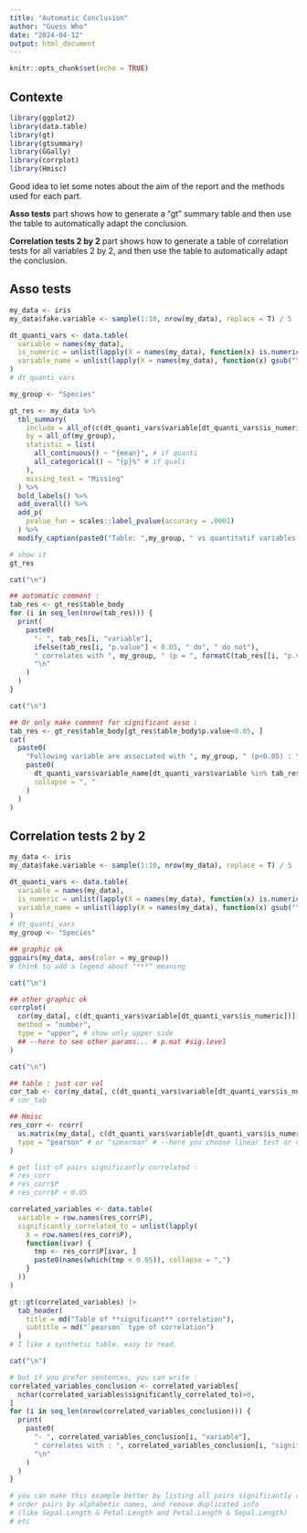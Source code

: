 ```yaml
---
title: "Automatic Conclusion"
author: "Guess Who"
date: "2024-04-12"
output: html_document
---
```


```r
knitr::opts_chunk$set(echo = TRUE)
```

## Contexte

```r
library(ggplot2)
library(data.table)
library(gt)
library(gtsummary)
library(GGally)
library(corrplot)
library(Hmisc)
```

Good idea to let some notes about the aim of the report and the methods used for each part.

**Asso tests** part shows how to generate a "gt" summary table and then use the table to automatically adapt the conclusion.

**Correlation tests 2 by 2** part shows how to generate a table of correlation tests for all variables 2 by 2, and then use the table to automatically adapt the conclusion.

## Asso tests

```r
my_data <- iris
my_data$fake.variable <- sample(1:10, nrow(my_data), replace = T) / 5

dt_quanti_vars <- data.table(
  variable = names(my_data),
  is_numeric = unlist(lapply(X = names(my_data), function(x) is.numeric(my_data[[x]]))),
  variable_name = unlist(lapply(X = names(my_data), function(x) gsub("\\.", " ", x)))
)
# dt_quanti_vars

my_group <- "Species"

gt_res <- my_data %>%
  tbl_summary(
    include = all_of(c(dt_quanti_vars$variable[dt_quanti_vars$is_numeric])),
    by = all_of(my_group),
    statistic = list(
      all_continuous() ~ "{mean}", # if quanti
      all_categorical() ~ "{p}%" # if quali
    ),
    missing_text = "Missing"
  ) %>%
  bold_labels() %>%
  add_overall() %>%
  add_p(
    pvalue_fun = scales::label_pvalue(accuracy = .0001)
  ) %>%
  modify_caption(paste0("Table: ",my_group, " vs quantitatif variables selected"))

# show it
gt_res

cat("\n")

## automatic comment : 
tab_res <- gt_res$table_body
for (i in seq_len(nrow(tab_res))) {
  print(
    paste0(
      "- ", tab_res[i, "variable"], 
      ifelse(tab_res[i, "p.value"] < 0.05, " do", " do not"),
      " correlates with ", my_group, " (p = ", formatC(tab_res[[i, "p.value"]]), ")",
      "\n"
    )
  )
}

cat("\n")

## Or only make comment for significant asso : 
tab_res <- gt_res$table_body[gt_res$table_body$p.value<0.05, ]
cat(
  paste0(
    "Following variable are associated with ", my_group, " (p<0.05) : \n",
    paste0(
      dt_quanti_vars$variable_name[dt_quanti_vars$variable %in% tab_res$variable],
      collapse = ", "
    )
  )
)


```


## Correlation tests 2 by 2 


```r
my_data <- iris
my_data$fake.variable <- sample(1:10, nrow(my_data), replace = T) / 5

dt_quanti_vars <- data.table(
  variable = names(my_data),
  is_numeric = unlist(lapply(X = names(my_data), function(x) is.numeric(my_data[[x]]))),
  variable_name = unlist(lapply(X = names(my_data), function(x) gsub("\\.", " ", x)))
)
# dt_quanti_vars
my_group <- "Species"

## graphic ok
ggpairs(my_data, aes(color = my_group))
# think to add a legend about "***" meaning

cat("\n")

## other graphic ok 
corrplot(
  cor(my_data[, c(dt_quanti_vars$variable[dt_quanti_vars$is_numeric])]),
  method = "number",
  type = "upper", # show only upper side
  ## --here to see other params... # p.mat #sig.level 
)

cat("\n")

## table : just cor val
cor_tab <- cor(my_data[, c(dt_quanti_vars$variable[dt_quanti_vars$is_numeric])]) # if wanted
# cor_tab

## Hmisc
res_corr <- rcorr(
  as.matrix(my_data[, c(dt_quanti_vars$variable[dt_quanti_vars$is_numeric])]),
  type = "pearson" # or "spearman" # --here you choose linear test or not
)

# get list of pairs significantly correlated : 
# res_corr
# res_corr$P
# res_corr$P < 0.05

correlated_variables <- data.table(
  variable = row.names(res_corr$P), 
  significantly_correlated_to = unlist(lapply(
    X = row.names(res_corr$P),
    function(ivar) {
      tmp <- res_corr$P[ivar, ]
      paste0(names(which(tmp < 0.05)), collapse = ",")
    }
  ))
)

gt::gt(correlated_variables) |>
  tab_header(
    title = md("Table of **significant** correlation"),
    subtitle = md("`pearson` type of correlation")
  )
# I like a synthetic table. easy to read.  

cat("\n")

# but if you prefer sentences, you can write : 
correlated_variables_conclusion <- correlated_variables[
  nchar(correlated_variables$significantly_correlated_to)>0,
]
for (i in seq_len(nrow(correlated_variables_conclusion))) {
  print(
    paste0(
      "- ", correlated_variables_conclusion[i, "variable"], 
      " correlates with : ", correlated_variables_conclusion[i, "significantly_correlated_to"],
      "\n"
    )
  )
}

# you can make this example better by listing all pairs significantly correlated, 
# order pairs by alphabetic names, and remove duplicated info 
# (like Sepal.Length & Petal.Length and Petal.Length & Sepal.Length)
# etc 
```

